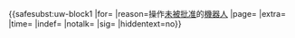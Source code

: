 {{<includeonly>safesubst:</includeonly>uw-block1
|for={{{for|}}}
|reason=操作[[Wikipedia:机器人/申请|未被批准]]的[[Wikipedia:机器人|機器人]] 
|page={{{page|}}}
|extra={{{extra|在[[Wikipedia:機械人方針|機械人方針]]下，所有自動化的腳本必須經過[[Wikipedia:機械人審核小組|機械人審核小組]]的批准，以確保它們執行安全及有用的功能，而不會給系統資源帶來壓力。}}}
|time={{{time|}}}
|indef={{{indef|}}}
|notalk={{{notalk|}}}
|sig={{{sig|}}}
|hiddentext=no}}<!-- Template:uw-botblock --><noinclude>
{{Block notice}}
</noinclude>
